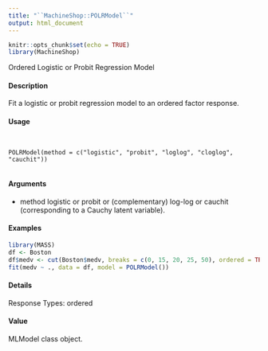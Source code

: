 ```yaml
---
title: "``MachineShop::POLRModel``"
output: html_document
---
```


```r
knitr::opts_chunk$set(echo = TRUE)
library(MachineShop)
```

Ordered Logistic or Probit Regression Model

#### Description

Fit a logistic or probit regression model to an ordered factor response.

#### Usage
<pre><code>

POLRModel(method = c("logistic", "probit", "loglog", "cloglog", "cauchit"))

</code></pre>

#### Arguments

* method logistic or probit or (complementary) log-log or cauchit (corresponding to a
Cauchy latent variable).


#### Examples
```r

library(MASS)
df <- Boston
df$medv <- cut(Boston$medv, breaks = c(0, 15, 20, 25, 50), ordered = TRUE)
fit(medv ~ ., data = df, model = POLRModel())

```

#### Details
Response Types: ordered

#### Value

MLModel class object.

